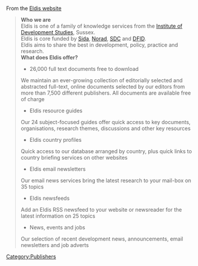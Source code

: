 {{Organization
| Organization_logo   = 
| Organization_name   = Eldis
| Organization_type   = Information sharing
| founded_date      = 
| founders           = the [[Institute of Development Studies]]
| location          = Sussex, UK
| area_served       = Worldwide
| focus             = Documentation
| methods           = Makes available selected documents
| homepage          = http://www.eldis.org
| partner           = [[Sida]], [[Norad]], [[SDC]], [[DFID]]
}} 

<br> 

From the [http://www.eldis.org/go/about-eldis Eldis website] 
<blockquote>'''Who we are''' <br> Eldis is one of a family of knowledge services from the [[Institute of Development Studies]], Sussex. <br> Eldis is core funded by [[Sida]], [[Norad]], [[SDC]] and [[DFID]]. <br> Eldis aims to share the best in development, policy, practice and research. <br> '''What does Eldis offer?''' 
*26,000 full text documents free to download
We maintain an ever-growing collection of editorially selected and abstracted full-text, online documents selected by our editors from more than 7,500 different publishers. All documents are available free of charge 
*Eldis resource guides
Our 24 subject-focused guides offer quick access to key documents, organisations, research themes, discussions and other key resources 
*Eldis country profiles
Quick access to our database arranged by country, plus quick links to country briefing services on other websites 
*Eldis email newsletters
Our email news services bring the latest research to your mail-box on 35 topics 
*Eldis newsfeeds
Add an Eldis RSS newsfeed to your website or newsreader for the latest information on 25 topics 
*News, events and jobs
Our selection of recent development news, announcements, email newsletters and job adverts</blockquote> 
[[Category:Publishers]]